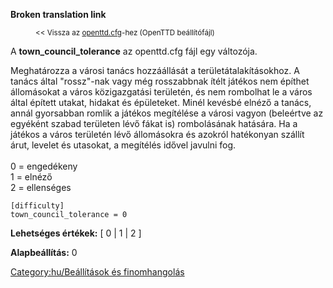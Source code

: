 '''Broken translation link'''
:<small><< Vissza az [[Main/hu/openttd.cfg|openttd.cfg]]-hez (OpenTTD beállítófájl)</small>


A '''town_council_tolerance''' az openttd.cfg fájl egy változója.

Meghatározza a városi tanács hozzáállását a területátalakításokhoz. A tanács által "rossz"-nak vagy még rosszabbnak ítélt játékos nem építhet állomásokat a város közigazgatási területén, és nem rombolhat le a város által épített utakat, hidakat és épületeket. Minél kevésbé elnéző a tanács, annál gyorsabban romlik a játékos megítélése a városi vagyon (beleértve az egyéként szabad területen lévő fákat is) rombolásának hatására. Ha a játékos a város területén lévő állomásokra és azokról hatékonyan szállít árut, levelet és utasokat, a megítélés idővel javulni fog.<br><br>
0 = engedékeny<br>
1 = elnéző<br>
2 = ellenséges<br>

<pre>
[difficulty]
town_council_tolerance = 0
</pre>

'''Lehetséges értékek:''' [ 0 | 1 | 2 ]

'''Alapbeállítás:''' 0


[[Category:hu/Beállítások és finomhangolás]]